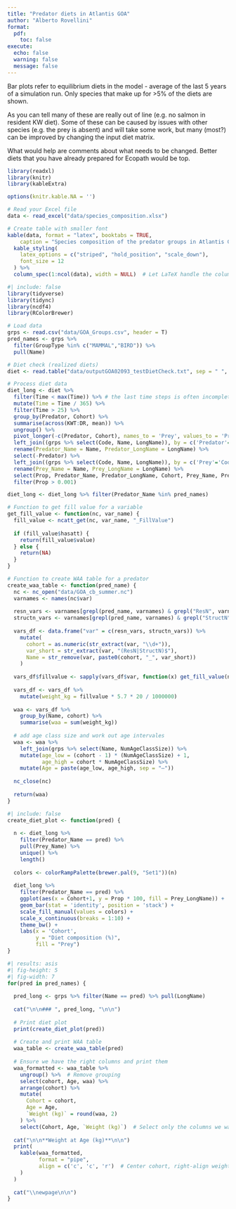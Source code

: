 ```yaml
---
title: "Predator diets in Atlantis GOA"
author: "Alberto Rovellini"
format: 
  pdf:
    toc: false
execute:
  echo: false
  warning: false
  message: false
---
```


Bar plots refer to equilibrium diets in the model - average of the last 5 years of a simulation run. Only species that make up for \>5% of the diets are shown.

As you can tell many of these are really out of line (e.g. no salmon in resident KW diet). Some of these can be caused by issues with other species (e.g. the prey is absent) and will take some work, but many (most?) can be improved by changing the input diet matrix.

What would help are comments about what needs to be changed. Better diets that you have already prepared for Ecopath would be top.

```r
library(readxl)
library(knitr)
library(kableExtra)

options(knitr.kable.NA = '')

# Read your Excel file
data <- read_excel("data/species_composition.xlsx")

# Create table with smaller font
kable(data, format = "latex", booktabs = TRUE,
    caption = "Species composition of the predator groups in Atlantis GOA") %>%
  kable_styling(
    latex_options = c("striped", "hold_position", "scale_down"),
    font_size = 12
  ) %>%
  column_spec(1:ncol(data), width = NULL)  # Let LaTeX handle the column widths automatically

```

\newpage

```r
#| include: false
library(tidyverse)
library(tidync)
library(ncdf4)
library(RColorBrewer)

# Load data
grps <- read.csv("data/GOA_Groups.csv", header = T)
pred_names <- grps %>% 
  filter(GroupType %in% c("MAMMAL","BIRD")) %>% 
  pull(Name)

# Diet check (realized diets)
diet <- read.table("data/outputGOA02093_testDietCheck.txt", sep = " ", header = T)

# Process diet data
diet_long <- diet %>%
  filter(Time < max(Time)) %>% # the last time steps is often incomplete
  mutate(Time = Time / 365) %>%
  filter(Time > 25) %>%
  group_by(Predator, Cohort) %>%
  summarise(across(KWT:DR, mean)) %>%
  ungroup() %>%
  pivot_longer(-c(Predator, Cohort), names_to = 'Prey', values_to = 'Prop') %>%
  left_join((grps %>% select(Code, Name, LongName)), by = c('Predator'='Code')) %>%
  rename(Predator_Name = Name, Predator_LongName = LongName) %>%
  select(-Predator) %>%
  left_join((grps %>% select(Code, Name, LongName)), by = c('Prey'='Code')) %>%
  rename(Prey_Name = Name, Prey_LongName = LongName) %>%
  select(Prop, Predator_Name, Predator_LongName, Cohort, Prey_Name, Prey_LongName) %>%
  filter(Prop > 0.001)

diet_long <- diet_long %>% filter(Predator_Name %in% pred_names)

# Function to get fill value for a variable
get_fill_value <- function(nc, var_name) {
  fill_value <- ncatt_get(nc, var_name, "_FillValue")
  
  if (fill_value$hasatt) {
    return(fill_value$value)
  } else {
    return(NA)
  }
}

# Function to create WAA table for a predator
create_waa_table <- function(pred_name) {
  nc <- nc_open("data/GOA_cb_summer.nc")
  varnames <- names(nc$var)
  
  resn_vars <- varnames[grepl(pred_name, varnames) & grepl("ResN", varnames)]
  structn_vars <- varnames[grepl(pred_name, varnames) & grepl("StructN", varnames)]
  
  vars_df <- data.frame("var" = c(resn_vars, structn_vars)) %>%
    mutate(
      cohort = as.numeric(str_extract(var, "\\d+")),
      var_short = str_extract(var, "(ResN|StructN)$"),
      Name = str_remove(var, paste0(cohort, "_", var_short))
    )
  
  vars_df$fillvalue <- sapply(vars_df$var, function(x) get_fill_value(nc, x))
  
  vars_df <- vars_df %>%
    mutate(weight_kg = fillvalue * 5.7 * 20 / 1000000)
  
  waa <- vars_df %>%
    group_by(Name, cohort) %>%
    summarise(waa = sum(weight_kg))
  
  # add age class size and work out age intervales
  waa <- waa %>%
    left_join(grps %>% select(Name, NumAgeClassSize)) %>%
    mutate(age_low = (cohort - 1) * (NumAgeClassSize) + 1,
           age_high = cohort * NumAgeClassSize) %>%
    mutate(Age = paste(age_low, age_high, sep = "–"))
  
  nc_close(nc)
  
  return(waa)
}
```

```r
#| include: false
create_diet_plot <- function(pred) {
  
  n <- diet_long %>%
    filter(Predator_Name == pred) %>%
    pull(Prey_Name) %>%
    unique() %>%
    length()
  
  colors <- colorRampPalette(brewer.pal(9, "Set1"))(n)
  
  diet_long %>%
    filter(Predator_Name == pred) %>%
    ggplot(aes(x = Cohort+1, y = Prop * 100, fill = Prey_LongName)) +
    geom_bar(stat = 'identity', position = 'stack') +
    scale_fill_manual(values = colors) +
    scale_x_continuous(breaks = 1:10) +
    theme_bw() +
    labs(x = 'Cohort', 
         y = "Diet composition (%)", 
         fill = "Prey")
}
```

```r
#| results: asis
#| fig-height: 5
#| fig-width: 7
for(pred in pred_names) {
  
  pred_long <- grps %>% filter(Name == pred) %>% pull(LongName)
  
  cat("\n\n### ", pred_long, "\n\n")
  
  # Print diet plot
  print(create_diet_plot(pred))
  
  # Create and print WAA table
  waa_table <- create_waa_table(pred)
  
  # Ensure we have the right columns and print them
  waa_formatted <- waa_table %>% 
    ungroup() %>%  # Remove grouping
    select(cohort, Age, waa) %>% 
    arrange(cohort) %>%
    mutate(
      Cohort = cohort,
      Age = Age,
      `Weight (kg)` = round(waa, 2)
    ) %>%
    select(Cohort, Age, `Weight (kg)`)  # Select only the columns we want
    
  cat("\n\n**Weight at Age (kg)**\n\n")
  print(
    kable(waa_formatted,
          format = "pipe",
          align = c('c', 'c', 'r')  # Center cohort, right-align weights
    )
  )
  
  cat("\\newpage\n\n")
}
```
